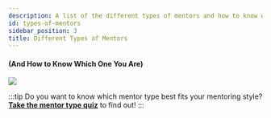 ```yaml
---
description: A list of the different types of mentors and how to know which one you are.
id: types-of-mentors
sidebar_position: 3
title: Different Types of Mentors
---
```



#### (And How to Know Which One You Are)

![](//img/assets/mentor-types.png)

<MentorTypeList />

:::tip
Do you want to know which mentor type best fits your mentoring style? [**Take the mentor type quiz**](/getting-started-with-mentoring/For%20Mentors/mentor-type-quiz) to find out!
:::
